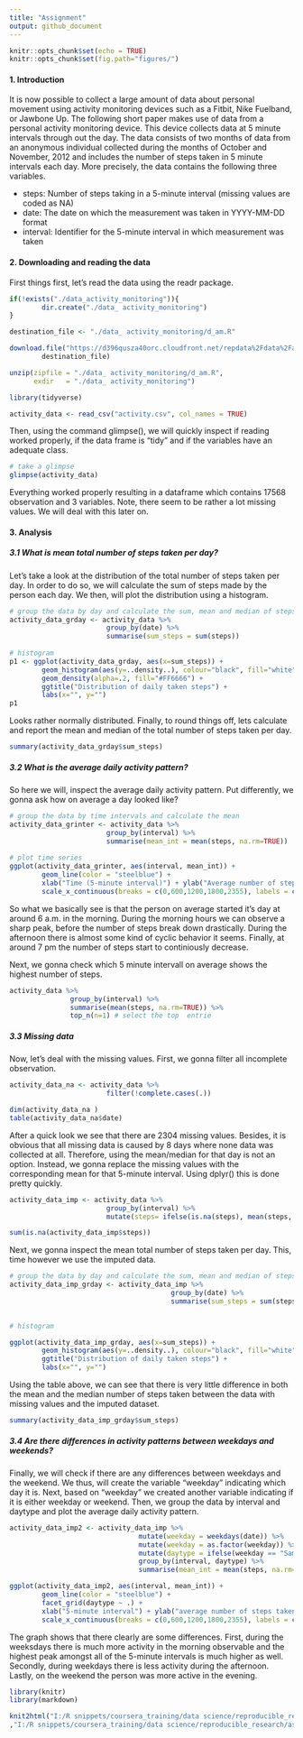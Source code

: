 ---
title: "Assignment"
output: github_document
---

```{r setup, include=FALSE}
knitr::opts_chunk$set(echo = TRUE)
knitr::opts_chunk$set(fig.path="figures/")
```

#### 1. Introduction

It is now possible to collect a large amount of data about personal movement using activity monitoring devices such as a Fitbit, Nike Fuelband, or Jawbone Up. The following short paper makes use of data from a personal activity monitoring device. This device collects data at 5 minute intervals through out the day. The data consists of two months of data from an anonymous individual collected during the months of October and November, 2012 and includes the number of steps taken in 5 minute intervals each day. More precisely, the data contains the following three variables. 

  * steps: Number of steps taking in a 5-minute interval (missing values are coded as NA)
  * date: The date on which the measurement was taken in YYYY-MM-DD format
  * interval: Identifier for the 5-minute interval in which measurement was taken

#### 2. Downloading and reading the data

First things first, let's read the data using the readr package.

```{r}

if(!exists("./data_activity_monitoring")){
        dir.create("./data_ activity_monitoring")
}

destination_file <- "./data_ activity_monitoring/d_am.R"

download.file("https://d396qusza40orc.cloudfront.net/repdata%2Fdata%2Factivity.zip",
        destination_file)

unzip(zipfile = "./data_ activity_monitoring/d_am.R",
      exdir   = "./data_ activity_monitoring")

library(tidyverse)

activity_data <- read_csv("activity.csv", col_names = TRUE)
```

Then, using the command glimpse(), we will quickly inspect if reading worked properly, if the data frame is "tidy" and if the variables have an adequate class.

```{r message = FALSE, warnings = FALSE}
# take a glimpse
glimpse(activity_data)
```

Everything worked properly resulting in a dataframe which contains 17568 observation and 3 variables. Note, there seem to be rather a lot missing values. We will deal with this later on. 

#### 3. Analysis 

##### 3.1 What is mean total number of steps taken per day?

Let's take a look at the distribution of the total number of steps taken per day. In order to do so, we will calculate the sum of steps made by the person each day. We then, will plot the distribution using a histogram. 

```{r message = FALSE, warnings = FALSE}
# group the data by day and calculate the sum, mean and median of steps 
activity_data_grday <- activity_data %>%
                        group_by(date) %>%
                        summarise(sum_steps = sum(steps))
                            
# histogram
p1 <- ggplot(activity_data_grday, aes(x=sum_steps)) +
        geom_histogram(aes(y=..density..), colour="black", fill="white", binwidth = 1000) + 
        geom_density(alpha=.2, fill="#FF6666") + 
        ggtitle("Distribution of daily taken steps") + 
        labs(x="", y="")
p1
```

Looks rather normally distributed. Finally, to round things off, lets calculate and report the mean and median of the total number of steps taken per day. 

```{r }
summary(activity_data_grday$sum_steps)
```

##### 3.2 What is the average daily activity pattern?

So here we will, inspect the average daily activity pattern. Put differently, we gonna ask how on average a day looked like?

```{r}
# group the data by time intervals and calculate the mean
activity_data_grinter <- activity_data %>%
                        group_by(interval) %>% 
                        summarise(mean_int = mean(steps, na.rm=TRUE)) 
    
# plot time series
ggplot(activity_data_grinter, aes(interval, mean_int)) + 
        geom_line(color = "steelblue") +
        xlab("Time (5-minute interval)") + ylab("Average number of steps taken") + 
        scale_x_continuous(breaks = c(0,600,1200,1800,2355), labels = c("00:00", "06:00", "12:00", "18:00", "24:00"))

```

So what we basically see is that the person on average started it's day at around 6 a.m. in the morning. During the morning hours we can observe a sharp peak, before the number of steps break down drastically. During the afternoon there is almost some kind of cyclic behavior it seems. Finally, at around 7 pm the number of steps start to continiously decrease.

Next, we gonna check which 5 minute intervall on average shows the highest number of steps. 
```{r}
activity_data %>%
               group_by(interval) %>% 
               summarise(mean(steps, na.rm=TRUE)) %>%
               top_n(n=1) # select the top  entrie
```

##### 3.3 Missing data 

Now, let's deal with the missing values. First, we gonna filter all incomplete observation.

```{r}
activity_data_na <- activity_data %>% 
                        filter(!complete.cases(.))  

dim(activity_data_na )                        
table(activity_data_na$date)

```

After a quick look we see that there are 2304 missing values. Besides, it is obvious that all missing data is caused by 8 days where none data was collected at all. Therefore, using the mean/median for that day is not an option. Instead, we gonna replace the missing values with the corresponding mean for that 5-minute interval. Using dplyr() this is done pretty quickly.

```{r}
activity_data_imp <- activity_data %>% 
                        group_by(interval) %>% 
                        mutate(steps= ifelse(is.na(steps), mean(steps, na.rm=TRUE), steps))

sum(is.na(activity_data_imp$steps)) 

```

Next, we gonna inspect the mean total number of steps taken per day. This, time however we use the imputed data.  

```{r message = FALSE, warnings = FALSE}
# group the data by day and calculate the sum, mean and median of steps 
activity_data_imp_grday <- activity_data_imp %>%
                                        group_by(date) %>%
                                        summarise(sum_steps = sum(steps))
                                   

# histogram

ggplot(activity_data_imp_grday, aes(x=sum_steps)) +
        geom_histogram(aes(y=..density..), colour="black", fill="white", binwidth = 1000) +         geom_density(alpha=.2, fill="#FF6666") + 
        ggtitle("Distribution of daily taken steps") + 
        labs(x="", y="")


```

Using the table above, we can see that there is very little difference in both the mean and the median number of steps taken between the data with missing values and the imputed dataset.

```{r }
summary(activity_data_imp_grday$sum_steps)
```

##### 3.4 Are there differences in activity patterns between weekdays and weekends? 

Finally, we will check if there are any differences between weekdays and the weekend. We thus, will create the variable "weekday" indicating which day it is. Next, based on "weekday" we created another variable indicating if it is either weekday or weekend. Then, we group the data by interval and   daytype and plot the average daily activity pattern.

```{r}

activity_data_imp2 <- activity_data_imp %>% 
                                mutate(weekday = weekdays(date)) %>%
                                mutate(weekday = as.factor(weekday)) %>%
                                mutate(daytype = ifelse(weekday == "Samstag" | weekday == "Sunday", "weekend", "weekday")) %>%
                                group_by(interval, daytype) %>% 
                                summarise(mean_int = mean(steps, na.rm=TRUE))

ggplot(activity_data_imp2, aes(interval, mean_int)) + 
        geom_line(color = "steelblue") +
        facet_grid(daytype ~ .) +
        xlab("5-minute interval") + ylab("average number of steps taken") + 
        scale_x_continuous(breaks = c(0,600,1200,1800,2355), labels = c("00:00", "06:00", "12:00", "18:00", "24:00"))

```

The graph shows that there clearly are some differences. First, during the weeksdays there is much more activity in the morning observable and the  highest peak amongst all of the 5-minute intervals is much higher as well. Secondly, during weekdays there is less activity during the afternoon. Lastly, on the weekend the person was more active in the evening. 

                      
```{r}

library(knitr)
library(markdown)

knit2html("I:/R snippets/coursera_training/data science/reproducible_research/assignment1/PA1_template.md"
,"I:/R snippets/coursera_training/data science/reproducible_research/assignment1/PA1_template.html")

```



